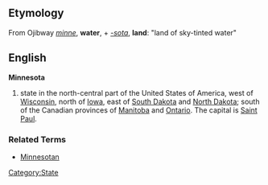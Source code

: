 ==Etymology==
From Ojibway ''[[minne]]'', '''water''', + ''[[-sota]]'', '''land''': "land of sky-tinted water"

==English==
'''Minnesota'''

# state in the north-central part of the United States of America, west of [[Wisconsin]], north of [[Iowa]], east of [[South Dakota]] and [[North Dakota]]; south of the Canadian provinces of [[Manitoba]] and [[Ontario]].  The capital is [[Saint Paul]].

===Related Terms===
*[[Minnesotan]]
[[Category:State]]
